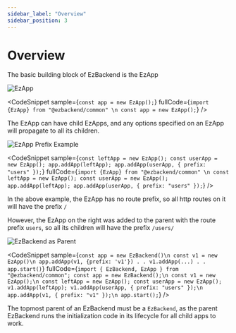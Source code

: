```yaml
---
sidebar_label: "Overview"
sidebar_position: 3
---
```


# Overview


The basic building block of EzBackend is the EzApp

![EzApp](./assets/ez-app.png)

<CodeSnippet
  sample={`const app = new EzApp();`}
  fullCode={`import {EzApp} from "@ezbackend/common" \n
const app = new EzApp();`}
/>

The EzApp can have child EzApps, and any options specified on an EzApp will propagate to all its children.

![EzApp Prefix Example](./assets/app-prefix-example.png)

<CodeSnippet
  sample={`const leftApp = new EzApp();
const userApp = new EzApp();
app.addApp(leftApp);
app.addApp(userApp, { prefix: "users" });`}
  fullCode={`import {EzApp} from "@ezbackend/common" \n
const leftApp = new EzApp();
const userApp = new EzApp();
app.addApp(leftApp);
app.addApp(userApp, { prefix: "users" });`}
/>

In the above example, the EzApp has no route prefix, so all http routes on it will have the prefix `/`

However, the EzApp on the right was added to the parent with the route prefix `users`, so all its children will have the prefix `/users/`

![EzBackend as Parent](./assets/ezbackend-as-parent.png)

<CodeSnippet
  sample={`const app = new EzBackend()\n
const v1 = new EzApp()\n
app.addApp(v1, {prefix: 'v1'})
.
.
v1.addApp(...)
.
.
app.start()`}
  fullCode={`import { EzBackend, EzApp } from "@ezbackend/common";
const app = new EzBackend();\n
const v1 = new EzApp();\n
const leftApp = new EzApp();
const userApp = new EzApp();
v1.addApp(leftApp);
v1.addApp(userApp, { prefix: "users" });\n
app.addApp(v1, { prefix: "v1" });\n
app.start();`}
/>

The topmost parent of an EzBackend must be a `EzBackend`, as the parent EzBackend runs the initialization code in its lifecycle for all child apps to work.
